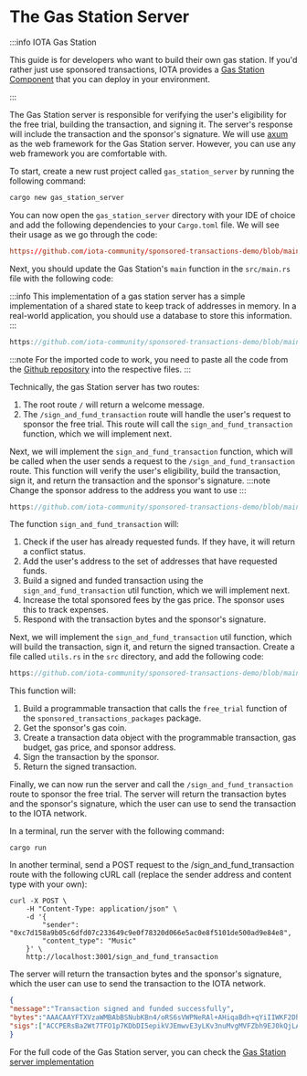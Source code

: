 # The Gas Station Server

:::info IOTA Gas Station

This guide is for developers who want to build their own gas station. If you'd rather just use sponsored transactions, IOTA provides a [Gas Station Component](../../../operator/gas-station/gas-station.mdx) that you can deploy in your environment.

:::

The Gas Station server is responsible for verifying the user's eligibility for the free trial, building the transaction, and signing it. The server's response will include the transaction and the sponsor's signature.
We will use [axum](https://docs.rs/axum/latest/axum/) as the web framework for the Gas Station server. However, you can use any web framework you are comfortable with.

To start, create a new rust project called `gas_station_server` by running the following command:

```bash
cargo new gas_station_server
```
You can now open the `gas_station_server` directory with your IDE of choice and add the following dependencies to your `Cargo.toml` file. We will see their usage as we go through the code:

```toml reference
https://github.com/iota-community/sponsored-transactions-demo/blob/main/backend/Cargo.toml#L7-L23
```

Next, you should update the Gas Station's `main` function in the `src/main.rs` file with the following code:

:::info
This implementation of a gas station server has a simple implementation of a shared state to keep track of addresses in memory. In a real-world application, you should use a database to store this information.
:::

```rust reference
https://github.com/iota-community/sponsored-transactions-demo/blob/main/backend/src/main.rs#L124-L150
```
:::note
For the imported code to work, you need to paste all the code from the [Github repository](https://github.com/iota-community/sponsored-transactions-demo) into the respective files.
:::


Technically, the gas Station server has two routes:
1. The root route `/` will return a welcome message.
2. The `/sign_and_fund_transaction` route will handle the user's request to sponsor the free trial. This route will call the `sign_and_fund_transaction` function, which we will implement next.


Next, we will implement the `sign_and_fund_transaction` function, which will be called when the user sends a request to the `/sign_and_fund_transaction` route. This function will verify the user's eligibility, build the transaction, sign it, and return the transaction and the sponsor's signature.
:::note
Change the sponsor address to the address you want to use
:::
```rust reference
https://github.com/iota-community/sponsored-transactions-demo/blob/main/backend/src/main.rs#L63-L122
```

The function `sign_and_fund_transaction` will:
1. Check if the user has already requested funds. If they have, it will return a conflict status.
2. Add the user's address to the set of addresses that have requested funds.
3. Build a signed and funded transaction using the `sign_and_fund_transaction` util function, which we will implement next.
4. Increase the total sponsored fees by the gas price. The sponsor uses this to track expenses.
5. Respond with the transaction bytes and the sponsor's signature.

Next, we will implement the `sign_and_fund_transaction` util function, which will build the transaction, sign it, and return the signed transaction.
Create a file called `utils.rs` in the `src` directory, and add the following code:

```rust reference
https://github.com/iota-community/sponsored-transactions-demo/blob/main/backend/src/utils.rs#L119-L208
```

This function will:
1. Build a programmable transaction that calls the `free_trial` function of the `sponsored_transactions_packages` package.
2. Get the sponsor's gas coin.
3. Create a transaction data object with the programmable transaction, gas budget, gas price, and sponsor address.
4. Sign the transaction by the sponsor.
5. Return the signed transaction.


Finally, we can now run the server and call the `/sign_and_fund_transaction` route to sponsor the free trial. The server will return the transaction bytes and the sponsor's signature, which the user can use to send the transaction to the IOTA network.

In a terminal, run the server with the following command:

```shell
cargo run
```

In another terminal, send a POST request to the /sign_and_fund_transaction route with the following cURL call (replace the sender address and content type with your own):
```shell
curl -X POST \
    -H "Content-Type: application/json" \
    -d '{
        "sender": "0xc7d158a9b05c6dfd07c233649c9e0f78320d066e5ac0e8f5101de500ad9e84e8",
        "content_type": "Music"
    }' \
    http://localhost:3001/sign_and_fund_transaction
```

The server will return the transaction bytes and the sponsor's signature, which the user can use to send the transaction to the IOTA network.

```json
{
"message":"Transaction signed and funded successfully",
"bytes":"AAACAAYFTXVzaWMBAbBSNubKBn4/oRS6sVWPNeRAl+AHiqaBdh+qYiIIWKF2DhQAAAAAAAABAQAgaekcgzM1C99rvSmRJmrTOZJ1fbevSCka21jnpbDhqh9zcG9uc29yZWRfdHJhbnNhY3Rpb25zX3BhY2thZ2VzCmZyZWVfdHJpYWwAAgEAAAEBAMfRWKmwXG39B8IzZJyeD3gyDQZuWsDo9RAd5QCtnoToATnqmj+YicH8PXnWPZeuKTp0hZ0M4Lh2wJAhFHHjcGe7ERQAAAAAAAAgAakPl91BjzezX1DLa+BnLWkJ5k0vnTX6/Qg/iJw11gW/KTztJZMRjNIx8QfzQbsa2ds5zQSXv/KdNVcwz04rwugDAAAAAAAAQEtMAAAAAAAA",
"sigs":["ACCPERsBa2Wt7TFO1p7KDbDI5epikVJEmwvE3yLKv3nuMvgMVFZbh9EJ0kQjLAlHGfUaYMEvrZuNMSuR7zOqrA/p1vxEC3McO9IvqEI8BXaHBgCUFx3DXTO+QWmQKwj2uA=="]
}
```


For the full code of the Gas Station server, you can check the [Gas Station server implementation](https://github.com/iota-community/sponsored-transactions-demo/blob/main/backend/src/main.rs)





